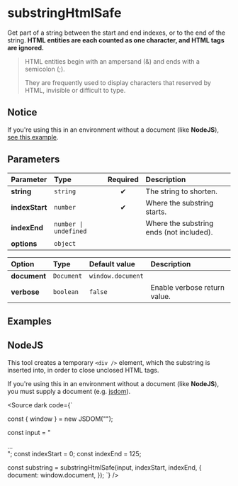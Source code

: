 
# substringHtmlSafe

Get part of a string between the start and end indexes, or to the end of the
string. **HTML entities are each counted as one character, and HTML tags are
ignored.**

> HTML entities begin with an ampersand (&) and ends with a semicolon (;).
>
> They are frequently used to display characters that reserved by HTML,
> invisible or difficult to type.

## Notice

If you're using this in an environment without a document (like **NodeJS**),
[see this example](#nodejs).

## Parameters

| Parameter      | Type                | Required | Description                              |
| :------------- | :------------------ | :------: | :--------------------------------------- |
| **string**     | `string`            |    ✔     | The string to shorten.                   |
| **indexStart** | `number`            |    ✔     | Where the substring starts.              |
| **indexEnd**   | `number \| undefined` |          | Where the substring ends (not included). |
| **options**    | `object`            |          |                                          |

| Option       | Type       | Default value     | Description                  |
| :----------- | :--------- | :---------------- | :--------------------------- |
| **document** | `Document` | `window.document` |                              |
| **verbose**  | `boolean`  | `false`           | Enable verbose return value. |

## Examples

<Example
    defaultInput="lorem &amp;amp; <b>ipsum</b> dolor sit amet"
    start={0}
    end={12}
/>

<Example
    defaultInput="lorem &amp;amp; <b>ipsum</b> dolor sit amet"
    start={7}
    end={-2}
/>

<Example defaultInput="<b>sit</b> &amp; amet" start={1} end={5} />

## NodeJS

This tool creates a temporary `<div />` element, which the substring is inserted
into, in order to close unclosed HTML tags.

If you're using this in an environment without a document (like **NodeJS**), you
must supply a document (e.g. [jsdom](https://www.npmjs.com/package/jsdom)).

<Source
    dark
    code={`

const { window } = new JSDOM("<!DOCTYPE html>");

const input = "<div>...</div>";
const indexStart = 0;
const indexEnd = 125;

const substring = substringHtmlSafe(input, indexStart, indexEnd, {
    document: window.document,
});
`} />
